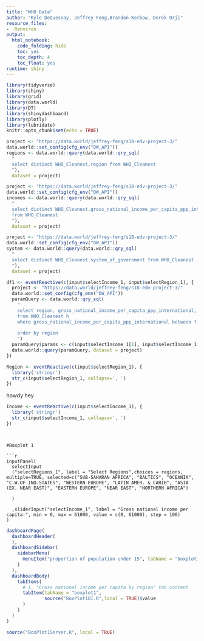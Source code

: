 ```yaml
---
title: "WHO Data"
author: "Kyle DeQuesnay, Jeffrey Feng,Brandon Kerbow, Derek Orji"
resource_files:
- .Renviron
output:
  html_notebook:
    code_folding: hide
    toc: yes
    toc_depth: 4
    toc_float: yes
runtime: shiny
---
```

  

  
  
  
```r
library(tidyverse)
library(shiny)
library(grid)
library(data.world)
library(DT)
library(shinydashboard)
library(plotly)
library(lubridate)
knitr::opts_chunk$set(echo = TRUE)
```


```r
project <- "https://data.world/jeffrey-feng/s18-edv-project-3/" 
data.world::set_config(cfg_env("DW_API")) 
regions <- data.world::query(data.world::qry_sql(
  "   
  select distinct WHO_Cleanest.region from WHO_Cleanest
  "), 
  dataset = project)
```

```r
project <- "https://data.world/jeffrey-feng/s18-edv-project-3/" 
data.world::set_config(cfg_env("DW_API")) 
incomes <- data.world::query(data.world::qry_sql(
  "   
  select distinct WHO_Cleanest.gross_national_income_per_capita_ppp_international
  from WHO_Cleanest
  "), 
  dataset = project)
```

```r
project <- "https://data.world/jeffrey-feng/s18-edv-project-3/"  
data.world::set_config(cfg_env("DW_API")) 
system <- data.world::query(data.world::qry_sql(
  "   
  select distinct WHO_Cleanest.system_of_government from WHO_Cleanest
  "), 
  dataset = project)
```



```r

df1 <- eventReactive(c(input$selectIncome_1, input$selectRegion_1), { 
  project <- "https://data.world/jeffrey-feng/s18-edv-project-3/" 
  data.world::set_config(cfg_env("DW_API")) 
  paramQuery <- data.world::qry_sql(
    "   
    select region, gross_national_income_per_capita_ppp_international, system_of_government
    from WHO_Cleanest h
    where gross_national_income_per_capita_ppp_international between ? and ? and region in (?,?,?,?,?,?,?,?,?,?) and system_of_government in ('Republic','Constitutional_monarchy', 'Absolute_monarchy')
    
    order by region
    ")
  paramQuery$params <- c(input$selectIncome_1[1], input$selectIncome_1[2], input$selectRegion_1[1], input$selectRegion_1[2], input$selectRegion_1[3], input$selectRegion_1[4], input$selectRegion_1[5], input$selectRegion_1[6], input$selectRegion_1[7], input$selectRegion_1[8], input$selectRegion_1[9], input$selectRegion_1[10])
  data.world::query(paramQuery, dataset = project)
}) 
```








```r
Region <- eventReactive(c(input$selectRegion_1), { 
  library('stringr')
  str_c(input$selectRegion_1, collapse=', ')
})
```

howdy hey
```r
Income <- eventReactive(c(input$selectIncome_1), { 
  library('stringr')
  str_c(input$selectIncome_1, collapse=', ')
})
```


```


#Boxplot 1

```r
inputPanel(
  selectInput
  ("selectRegions_1", label = "Select Regions",choices = regions, multiple=TRUE, selected=c("SUB-SAHARAN AFRICA", "BALTICS", "OCEANIA", "C.W.OF IND.STATES", "WESTERN EUROPE", "LATIN AMER. & CARIB", "ASIA (EX. NEAR EAST)", "EASTERN EUROPE", "NEAR EAST", "NORTHERN AFRICA")
    
  )
  
  ,sliderInput("selectIncome_1", label = "Gross national income per capita:", min = 0, max = 61000, value = c(0, 61000), step = 100)
)
```

```r
dashboardPage(
  dashboardHeader(
  ),
  dashboardSidebar(
    sidebarMenu(
      menuItem("proportion of population under 15", tabName = "boxplot1", icon = icon("dashboard1"))
    )
  ),
  dashboardBody(
    tabItems(
      # 1. "Gross national income per capita by region" tab content
      tabItem(tabName = "boxplot1",
              source("BoxPlot1UI.R",local = TRUE)$value
      )
    )
  )
)

source("BoxPlot1Server.R", local = TRUE)

```


